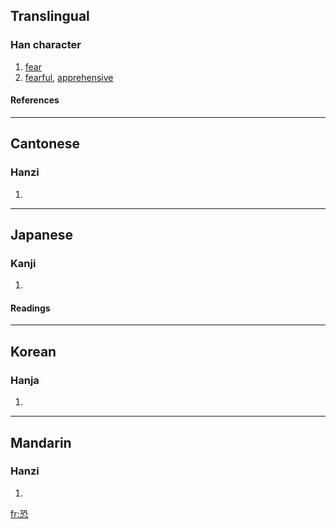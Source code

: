 ==Translingual==
===Han character===
{{Han char|rn=61|rad=心|as=06|sn=10|four=1733<sub>1</sub>|canj=一弓心 (MNP), X一弓心 (XMNP)}}
# [[fear]]
# [[fearful]], [[apprehensive]]
====References====
{{Han ref|kx=0384.080|dkj=10552|dj=0714.250|hdz=42289.080|uh=6050|ud=24656|bh=AEA3|bd=44707}}
----
==Cantonese==
===Hanzi===
{{yue-hanzi|jyut=hung2|y=húng}}
# {{defn|Cantonese}}
----
==Japanese==
===Kanji===
{{ja-kanji|grade=|rs=心06}}
# {{defn|Japanese}} 
====Readings====
{{ja-readings|on=[[きょう]] (kyō)|kun=[[おそれる]] (osoreru), [[おそろしい]] (osoroshii), [[おそれ]] (osore)}}
----
==Korean==
===Hanja===
{{ko-hanja|hangeul=[[공]]|eumhun=|rv=gong|mr=kong|y=kong}}
# {{defn|Korean}}
----
==Mandarin==
===Hanzi===
{{cmn-hanzi|pin=[[kǒng]] (kong3)|wg=k'ung<sup>3</sup>}}
# {{defn|Mandarin}}

[[fr:恐]]